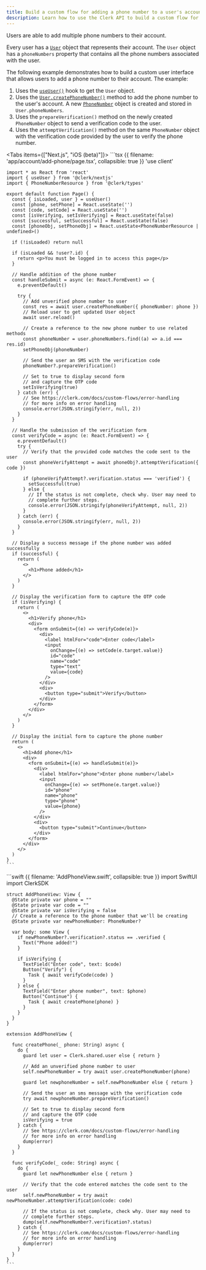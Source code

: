 ```yaml
---
title: Build a custom flow for adding a phone number to a user's account
description: Learn how to use the Clerk API to build a custom flow for adding a phone number to a user's account.
---
```


<Include src="_partials/custom-flows-callout" />

Users are able to add multiple phone numbers to their account.

Every user has a [`User`](/docs/references/javascript/user/user) object that represents their account. The `User` object has a `phoneNumbers` property that contains all the phone numbers associated with the user.

The following example demonstrates how to build a custom user interface that allows users to add a phone number to their account. The example:

1. Uses the [`useUser()`](/docs/references/react/use-user) hook to get the `User` object.
1. Uses the [`User.createPhoneNumber()`](/docs/references/javascript/user/create-metadata#create-phone-number) method to add the phone number to the user's account. A new [`PhoneNumber`](/docs/references/javascript/phone-number) object is created and stored in `User.phoneNumbers`.
1. Uses the `prepareVerification()` method on the newly created `PhoneNumber` object to send a verification code to the user.
1. Uses the `attemptVerification()` method on the same `PhoneNumber` object with the verification code provided by the user to verify the phone number.

<Include src="_partials/custom-flows/phone-number" />

<Tabs items={["Next.js", "iOS (beta)"]}>
  <Tab>
    ```tsx {{ filename: 'app/account/add-phone/page.tsx', collapsible: true }}
    'use client'

    import * as React from 'react'
    import { useUser } from '@clerk/nextjs'
    import { PhoneNumberResource } from '@clerk/types'

    export default function Page() {
      const { isLoaded, user } = useUser()
      const [phone, setPhone] = React.useState('')
      const [code, setCode] = React.useState('')
      const [isVerifying, setIsVerifying] = React.useState(false)
      const [successful, setSuccessful] = React.useState(false)
      const [phoneObj, setPhoneObj] = React.useState<PhoneNumberResource | undefined>()

      if (!isLoaded) return null

      if (isLoaded && !user?.id) {
        return <p>You must be logged in to access this page</p>
      }

      // Handle addition of the phone number
      const handleSubmit = async (e: React.FormEvent) => {
        e.preventDefault()

        try {
          // Add unverified phone number to user
          const res = await user.createPhoneNumber({ phoneNumber: phone })
          // Reload user to get updated User object
          await user.reload()

          // Create a reference to the new phone number to use related methods
          const phoneNumber = user.phoneNumbers.find((a) => a.id === res.id)
          setPhoneObj(phoneNumber)

          // Send the user an SMS with the verification code
          phoneNumber?.prepareVerification()

          // Set to true to display second form
          // and capture the OTP code
          setIsVerifying(true)
        } catch (err) {
          // See https://clerk.com/docs/custom-flows/error-handling
          // for more info on error handling
          console.error(JSON.stringify(err, null, 2))
        }
      }

      // Handle the submission of the verification form
      const verifyCode = async (e: React.FormEvent) => {
        e.preventDefault()
        try {
          // Verify that the provided code matches the code sent to the user
          const phoneVerifyAttempt = await phoneObj?.attemptVerification({ code })

          if (phoneVerifyAttempt?.verification.status === 'verified') {
            setSuccessful(true)
          } else {
            // If the status is not complete, check why. User may need to
            // complete further steps.
            console.error(JSON.stringify(phoneVerifyAttempt, null, 2))
          }
        } catch (err) {
          console.error(JSON.stringify(err, null, 2))
        }
      }

      // Display a success message if the phone number was added successfully
      if (successful) {
        return (
          <>
            <h1>Phone added</h1>
          </>
        )
      }

      // Display the verification form to capture the OTP code
      if (isVerifying) {
        return (
          <>
            <h1>Verify phone</h1>
            <div>
              <form onSubmit={(e) => verifyCode(e)}>
                <div>
                  <label htmlFor="code">Enter code</label>
                  <input
                    onChange={(e) => setCode(e.target.value)}
                    id="code"
                    name="code"
                    type="text"
                    value={code}
                  />
                </div>
                <div>
                  <button type="submit">Verify</button>
                </div>
              </form>
            </div>
          </>
        )
      }

      // Display the initial form to capture the phone number
      return (
        <>
          <h1>Add phone</h1>
          <div>
            <form onSubmit={(e) => handleSubmit(e)}>
              <div>
                <label htmlFor="phone">Enter phone number</label>
                <input
                  onChange={(e) => setPhone(e.target.value)}
                  id="phone"
                  name="phone"
                  type="phone"
                  value={phone}
                />
              </div>
              <div>
                <button type="submit">Continue</button>
              </div>
            </form>
          </div>
        </>
      )
    }
    ```
  </Tab>

  <Tab>
    ```swift {{ filename: 'AddPhoneView.swift', collapsible: true }}
    import SwiftUI
    import ClerkSDK

    struct AddPhoneView: View {
      @State private var phone = ""
      @State private var code = ""
      @State private var isVerifying = false
      // Create a reference to the phone number that we'll be creating
      @State private var newPhoneNumber: PhoneNumber?

      var body: some View {
        if newPhoneNumber?.verification?.status == .verified {
          Text("Phone added!")
        }

        if isVerifying {
          TextField("Enter code", text: $code)
          Button("Verify") {
            Task { await verifyCode(code) }
          }
        } else {
          TextField("Enter phone number", text: $phone)
          Button("Continue") {
            Task { await createPhone(phone) }
          }
        }
      }
    }

    extension AddPhoneView {

      func createPhone(_ phone: String) async {
        do {
          guard let user = Clerk.shared.user else { return }

          // Add an unverified phone number to user
          self.newPhoneNumber = try await user.createPhoneNumber(phone)

          guard let newphoneNumber = self.newPhoneNumber else { return }

          // Send the user an sms message with the verification code
          try await newphoneNumber.prepareVerification()

          // Set to true to display second form
          // and capture the OTP code
          isVerifying = true
        } catch {
          // See https://clerk.com/docs/custom-flows/error-handling
          // for more info on error handling
          dump(error)
        }
      }

      func verifyCode(_ code: String) async {
        do {
          guard let newPhoneNumber else { return }

          // Verify that the code entered matches the code sent to the user
          self.newPhoneNumber = try await newPhoneNumber.attemptVerification(code: code)

          // If the status is not complete, check why. User may need to
          // complete further steps.
          dump(self.newPhoneNumber?.verification?.status)
        } catch {
          // See https://clerk.com/docs/custom-flows/error-handling
          // for more info on error handling
          dump(error)
        }
      }
    }
    ```
  </Tab>
</Tabs>
